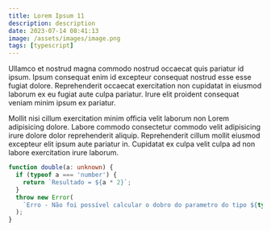 ```yaml
---
title: Lorem Ipsum 11
description: description
date: 2023-07-14 08:41:13
image: /assets/images/image.png
tags: [typescript]
---
```


Ullamco et nostrud magna commodo nostrud occaecat quis pariatur id ipsum. Ipsum
consequat enim id excepteur consequat nostrud esse esse fugiat dolore.
Reprehenderit occaecat exercitation non cupidatat in eiusmod laborum ex eu
fugiat aute culpa pariatur. Irure elit proident consequat veniam minim ipsum ex
pariatur.

Mollit nisi cillum exercitation minim officia velit laborum non Lorem
adipisicing dolore. Labore commodo consectetur commodo velit adipisicing irure
dolore dolor reprehenderit aliquip. Reprehenderit cillum mollit eiusmod
excepteur elit ipsum aute pariatur in. Cupidatat ex culpa velit culpa ad non
labore exercitation irure laborum.

```typescript
function double(a: unknown) {
  if (typeof a === 'number') {
    return `Resultado = ${a * 2}`;
  }
  throw new Error(
    `Erro - Não foi possível calcular o dobro do parametro do tipo ${typeof a}`
  );
}
```
